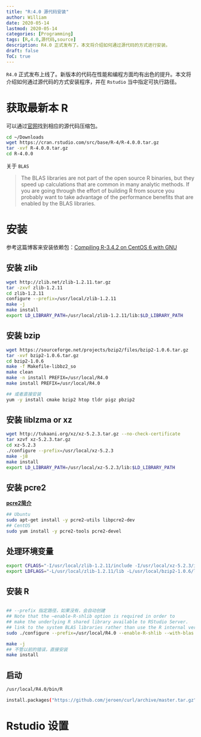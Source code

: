 ```yaml
---
title: "R:4.0 源代码安装"
author: William
date: 2020-05-14
lastmod: 2020-05-14
categories: [Programming]
tags: [R,4.0,源代码,source]
description: R4.0 正式发布了。本文将介绍如何通过源代码的方式进行安装。
draft: false
ToC: true
---
```


`R4.0` 正式发布上线了。新版本的代码在性能和编程方面均有出色的提升。本文将介绍如何通过源代码的方式安装程序，并在 `Rstudio` 当中指定可执行路径。

# 获取最新本 R



可以通过[官网](https://cran.rstudio.com/src/base/R-4/)找到相应的源代码压缩包。

```bash
cd ~/Downloads
wget https://cran.rstudio.com/src/base/R-4/R-4.0.0.tar.gz
tar -xvf R-4.0.0.tar.gz
cd R-4.0.0
```

关于 `BLAS`

> The BLAS libraries are not part of the open source R binaries, but they speed up calculations that are common in many analytic methods. If you are going through the effort of building R from source you probably want to take advantage of the performance benefits that are enabled by the BLAS libraries.



# 安装



参考这篇博客来安装依赖包：[Compiling R-3.4.2 on CentOS 6 with GNU](https://linuxcluster.wordpress.com/2017/10/29/compiling-r-3-4-2-on-centos-6-with-gnu/)



## 安装 zlib

```bash
wget http://zlib.net/zlib-1.2.11.tar.gz
tar -zxvf zlib-1.2.11
cd zlib-1.2.11
configure --prefix=/usr/local/zlib-1.2.11
make -j 
make install
export LD_LIBRARY_PATH=/usr/local/zlib-1.2.11/lib:$LD_LIBRARY_PATH
```



## 安装 bzip

```bash
wget https://sourceforge.net/projects/bzip2/files/bzip2-1.0.6.tar.gz
tar -xvf bzip2-1.0.6.tar.gz
cd bzip2-1.0.6
make -f Makefile-libbz2_so
make clean
make -n install PREFIX=/usr/local/R4.0
make install PREFIX=/usr/local/R4.0

## 或者直接安装
yum -y install cmake bzip2 htop tldr pigz pbzip2
```



## 安装 liblzma or xz



````bash
wget http://tukaani.org/xz/xz-5.2.3.tar.gz --no-check-certificate
tar xzvf xz-5.2.3.tar.gz
cd xz-5.2.3
./configure --prefix=/usr/local/xz-5.2.3
make -j8
make install
export LD_LIBRARY_PATH=/usr/local/xz-5.2.3/lib:$LD_LIBRARY_PATH
````



## 安装  pcre2

[**pcre2简介**](http://blog.fpliu.com/it/software/pcre2)

```bash
## Ubuntu
sudo apt-get install -y pcre2-utils libpcre2-dev
## CentOS
sudo yum install -y pcre2-tools pcre2-devel
```



## 处理环境变量

```bash
export CFLAGS="-I/usr/local/zlib-1.2.11/include -I/usr/local/xz-5.2.3/include"
export LDFLAGS="-L/usr/local/zlib-1.2.11/lib -L/usr/local/bzip2-1.0.6/lib -L/usr/local/xz-5.2.3/lib -L/usr/local/xz-5.2.3/lib"
```



## 安装 R



```bash

## --prefix 指定路径，如果没有，会自动创建
## Note that the –enable-R-shlib option is required in order to 
## make the underlying R shared library available to RStudio Server.
## link to the system BLAS libraries rather than use the R internal versions
sudo ./configure --prefix=/usr/local/R4.0 --enable-R-shlib --with-blas --with-lapack --enable-utf8 LDFLAGS="-L/usr/local/zlib-1.2.11/lib -L/usr/local/bzip2-1.0.6/lib -L/usr/local/xz-5.2.3/lib -L/usr/local/xz-5.2.3/lib" CFLAGS="-I/usr/local/zlib-1.2.11/include -I/usr/local/xz-5.2.3/include"

make -j
## 不管以前的错误，直接安装
make install
```

## 启动

```bash
/usr/local/R4.0/bin/R

install.packages("https://github.com/jeroen/curl/archive/master.tar.gz", repos = NULL)
```





# Rstudio 设置



